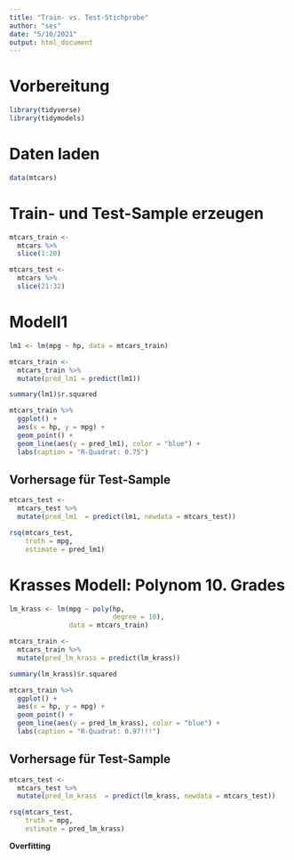```yaml
---
title: "Train- vs. Test-Stichprobe"
author: "ses"
date: "5/10/2021"
output: html_document
---
```


# Vorbereitung

```r
library(tidyverse)
library(tidymodels)
```


# Daten laden

```r
data(mtcars)
```


# Train- und Test-Sample erzeugen

```r
mtcars_train <- 
  mtcars %>% 
  slice(1:20)
```


```r
mtcars_test <-
  mtcars %>% 
  slice(21:32)
```



# Modell1


```r
lm1 <- lm(mpg ~ hp, data = mtcars_train)
```

```r
mtcars_train <-
  mtcars_train %>% 
  mutate(pred_lm1 = predict(lm1))
```


```r
summary(lm1)$r.squared
```

```r
mtcars_train %>% 
  ggplot() +
  aes(x = hp, y = mpg) +
  geom_point() +
  geom_line(aes(y = pred_lm1), color = "blue") +
  labs(caption = "R-Quadrat: 0.75")
```


## Vorhersage für Test-Sample

```r
mtcars_test <-
  mtcars_test %>% 
  mutate(pred_lm1  = predict(lm1, newdata = mtcars_test))
```


```r
rsq(mtcars_test,
    truth = mpg,
    estimate = pred_lm1)
```



# Krasses Modell: Polynom 10. Grades



```r
lm_krass <- lm(mpg ~ poly(hp,
                          degree = 10), 
               data = mtcars_train)
```

```r
mtcars_train <-
  mtcars_train %>% 
  mutate(pred_lm_krass = predict(lm_krass))
```


```r
summary(lm_krass)$r.squared
```

```r
mtcars_train %>% 
  ggplot() +
  aes(x = hp, y = mpg) +
  geom_point() +
  geom_line(aes(y = pred_lm_krass), color = "blue") +
  labs(caption = "R-Quadrat: 0.97!!!")
```
## Vorhersage für Test-Sample

```r
mtcars_test <-
  mtcars_test %>% 
  mutate(pred_lm_krass  = predict(lm_krass, newdata = mtcars_test))
```


```r
rsq(mtcars_test,
    truth = mpg,
    estimate = pred_lm_krass)
```

**Overfitting**
